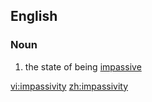 ==English==
===Noun===
{{en-noun|-}}
# the state of being [[impassive]]

[[vi:impassivity]]
[[zh:impassivity]]